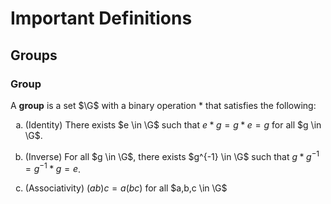 
# Important Definitions


## Groups

### Group

A **group** is a set $\G$ with a binary operation $\ast$ that satisfies the following:

a. (Identity) There exists $e \in \G$ such that $e \ast g= g \ast e = g$ for all $g \in \G$.

b. (Inverse) For all $g \in \G$, there exists $g^{-1} \in \G$ such that $g \ast g^{-1} = g^{-1} \ast g = e$.

c. (Associativity) $(ab)c = a (bc)$ for all $a,b,c \in \G$ 
